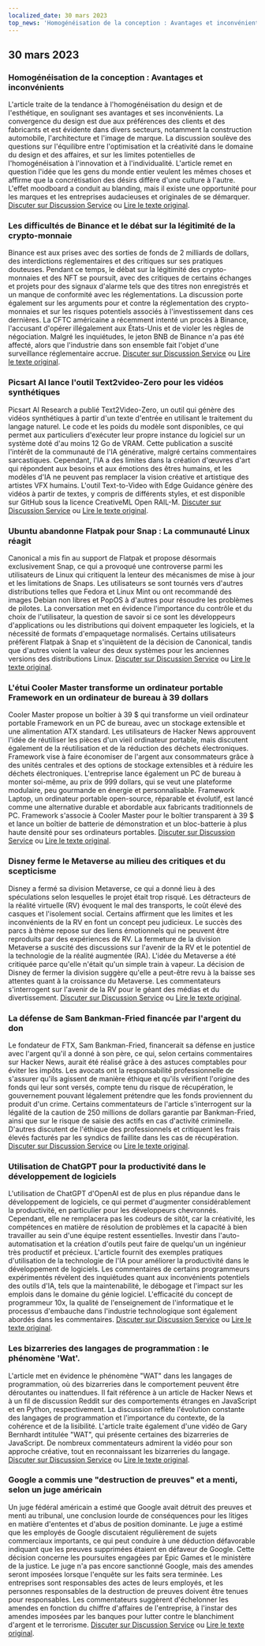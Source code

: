 ```yaml
---
localized_date: 30 mars 2023
top_news: 'Homogénéisation de la conception : Avantages et inconvénients'
---
```




<CallToAction />

<Steps>

## 30 mars 2023

### Homogénéisation de la conception : Avantages et inconvénients

L'article traite de la tendance à l'homogénéisation du design et de l'esthétique, en soulignant ses avantages et ses inconvénients. La convergence du design est due aux préférences des clients et des fabricants et est évidente dans divers secteurs, notamment la construction automobile, l'architecture et l'image de marque. La discussion soulève des questions sur l'équilibre entre l'optimisation et la créativité dans le domaine du design et des affaires, et sur les limites potentielles de l'homogénéisation à l'innovation et à l'individualité. L'article remet en question l'idée que les gens du monde entier veulent les mêmes choses et affirme que la concrétisation des désirs diffère d'une culture à l'autre. L'effet moodboard a conduit au blanding, mais il existe une opportunité pour les marques et les entreprises audacieuses et originales de se démarquer.
[Discuter sur Discussion Service](http://news.ycombinator.com/item?id=35355703) ou [Lire le texte original](https://www.alexmurrell.co.uk/articles/the-age-of-average).

### Les difficultés de Binance et le débat sur la légitimité de la crypto-monnaie

Binance est aux prises avec des sorties de fonds de 2 milliards de dollars, des interdictions réglementaires et des critiques sur ses pratiques douteuses. Pendant ce temps, le débat sur la légitimité des crypto-monnaies et des NFT se poursuit, avec des critiques de certains échanges et projets pour des signaux d'alarme tels que des titres non enregistrés et un manque de conformité avec les réglementations. La discussion porte également sur les arguments pour et contre la réglementation des crypto-monnaies et sur les risques potentiels associés à l'investissement dans ces dernières. La CFTC américaine a récemment intenté un procès à Binance, l'accusant d'opérer illégalement aux États-Unis et de violer les règles de négociation. Malgré les inquiétudes, le jeton BNB de Binance n'a pas été affecté, alors que l'industrie dans son ensemble fait l'objet d'une surveillance réglementaire accrue.
[Discuter sur Discussion Service](http://news.ycombinator.com/item?id=35351805) ou [Lire le texte original](https://www.wsj.com/articles/binance-sees-2-billion-in-outflows-as-troubles-compound-9a136e21).

### Picsart AI lance l'outil Text2video-Zero pour les vidéos synthétiques

Picsart AI Research a publié Text2Video-Zero, un outil qui génère des vidéos synthétiques à partir d'un texte d'entrée en utilisant le traitement du langage naturel. Le code et les poids du modèle sont disponibles, ce qui permet aux particuliers d'exécuter leur propre instance du logiciel sur un système doté d'au moins 12 Go de VRAM. Cette publication a suscité l'intérêt de la communauté de l'IA générative, malgré certains commentaires sarcastiques. Cependant, l'IA a des limites dans la création d'œuvres d'art qui répondent aux besoins et aux émotions des êtres humains, et les modèles d'IA ne peuvent pas remplacer la vision créative et artistique des artistes VFX humains. L'outil Text-to-Video with Edge Guidance génère des vidéos à partir de textes, y compris de différents styles, et est disponible sur GitHub sous la licence CreativeML Open RAIL-M.
[Discuter sur Discussion Service](http://news.ycombinator.com/item?id=35352452) ou [Lire le texte original](https://github.com/Picsart-AI-Research/Text2Video-Zero).

### Ubuntu abandonne Flatpak pour Snap : La communauté Linux réagit

Canonical a mis fin au support de Flatpak et propose désormais exclusivement Snap, ce qui a provoqué une controverse parmi les utilisateurs de Linux qui critiquent la lenteur des mécanismes de mise à jour et les limitations de Snaps. Les utilisateurs se sont tournés vers d'autres distributions telles que Fedora et Linux Mint ou ont recommandé des images Debian non libres et PopOS à d'autres pour résoudre les problèmes de pilotes. La conversation met en évidence l'importance du contrôle et du choix de l'utilisateur, la question de savoir si ce sont les développeurs d'applications ou les distributions qui doivent empaqueter les logiciels, et la nécessité de formats d'empaquetage normalisés. Certains utilisateurs préfèrent Flatpak à Snap et s'inquiètent de la décision de Canonical, tandis que d'autres voient la valeur des deux systèmes pour les anciennes versions des distributions Linux.
[Discuter sur Discussion Service](http://news.ycombinator.com/item?id=35354729) ou [Lire le texte original](https://lwn.net/SubscriberLink/927262/6adb2350e2b0d2ce/).

### L'étui Cooler Master transforme un ordinateur portable Framework en un ordinateur de bureau à 39 dollars

Cooler Master propose un boîtier à 39 $ qui transforme un vieil ordinateur portable Framework en un PC de bureau, avec un stockage extensible et une alimentation ATX standard. Les utilisateurs de Hacker News approuvent l'idée de réutiliser les pièces d'un vieil ordinateur portable, mais discutent également de la réutilisation et de la réduction des déchets électroniques. Framework vise à faire économiser de l'argent aux consommateurs grâce à des unités centrales et des options de stockage extensibles et à réduire les déchets électroniques. L'entreprise lance également un PC de bureau à monter soi-même, au prix de 999 dollars, qui se veut une plateforme modulaire, peu gourmande en énergie et personnalisable. Framework Laptop, un ordinateur portable open-source, réparable et évolutif, est lancé comme une alternative durable et abordable aux fabricants traditionnels de PC. Framework s'associe à Cooler Master pour le boîtier transparent à 39 $ et lance un boîtier de batterie de démonstration et un bloc-batterie à plus haute densité pour ses ordinateurs portables.
[Discuter sur Discussion Service](http://news.ycombinator.com/item?id=35350288) ou [Lire le texte original](https://www.theverge.com/2023/3/23/23652939/framework-cooler-master-sff-pc-case).

### Disney ferme le Metaverse au milieu des critiques et du scepticisme

Disney a fermé sa division Metaverse, ce qui a donné lieu à des spéculations selon lesquelles le projet était trop risqué. Les détracteurs de la réalité virtuelle (RV) évoquent le mal des transports, le coût élevé des casques et l'isolement social. Certains affirment que les limites et les inconvénients de la RV en font un concept peu judicieux. Le succès des parcs à thème repose sur des liens émotionnels qui ne peuvent être reproduits par des expériences de RV. La fermeture de la division Metaverse a suscité des discussions sur l'avenir de la RV et le potentiel de la technologie de la réalité augmentée (RA). L'idée du Metaverse a été critiquée parce qu'elle n'était qu'un simple train à vapeur. La décision de Disney de fermer la division suggère qu'elle a peut-être revu à la baisse ses attentes quant à la croissance du Metaverse. Les commentateurs s'interrogent sur l'avenir de la RV pour le géant des médias et du divertissement.
[Discuter sur Discussion Service](http://news.ycombinator.com/item?id=35350952) ou [Lire le texte original](https://www.wsj.com/articles/disney-eliminates-its-metaverse-division-as-part-of-companys-layoffs-plan-94b03650).

### La défense de Sam Bankman-Fried financée par l'argent du don

Le fondateur de FTX, Sam Bankman-Fried, financerait sa défense en justice avec l'argent qu'il a donné à son père, ce qui, selon certains commentaires sur Hacker News, aurait été réalisé grâce à des astuces comptables pour éviter les impôts. Les avocats ont la responsabilité professionnelle de s'assurer qu'ils agissent de manière éthique et qu'ils vérifient l'origine des fonds qui leur sont versés, compte tenu du risque de récupération, le gouvernement pouvant légalement prétendre que les fonds proviennent du produit d'un crime. Certains commentateurs de l'article s'interrogent sur la légalité de la caution de 250 millions de dollars garantie par Bankman-Fried, ainsi que sur le risque de saisie des actifs en cas d'activité criminelle. D'autres discutent de l'éthique des professionnels et critiquent les frais élevés facturés par les syndics de faillite dans les cas de récupération.
[Discuter sur Discussion Service](http://news.ycombinator.com/item?id=35358698) ou [Lire le texte original](https://www.forbes.com/sites/sarahemerson/2023/03/29/sam-bankman-fried-legal-fees-funded-by-alameda-money-gifted-to-father-joe-bankman/).

### Utilisation de ChatGPT pour la productivité dans le développement de logiciels

L'utilisation de ChatGPT d'OpenAI est de plus en plus répandue dans le développement de logiciels, ce qui permet d'augmenter considérablement la productivité, en particulier pour les développeurs chevronnés. Cependant, elle ne remplacera pas les codeurs de sitôt, car la créativité, les compétences en matière de résolution de problèmes et la capacité à bien travailler au sein d'une équipe restent essentielles. Investir dans l'auto-automatisation et la création d'outils peut faire de quelqu'un un ingénieur très productif et précieux. L'article fournit des exemples pratiques d'utilisation de la technologie de l'IA pour améliorer la productivité dans le développement de logiciels. Les commentaires de certains programmeurs expérimentés révèlent des inquiétudes quant aux inconvénients potentiels des outils d'IA, tels que la maintenabilité, le débogage et l'impact sur les emplois dans le domaine du génie logiciel. L'efficacité du concept de programmeur 10x, la qualité de l'enseignement de l'informatique et le processus d'embauche dans l'industrie technologique sont également abordés dans les commentaires.
[Discuter sur Discussion Service](http://news.ycombinator.com/item?id=35356054) ou [Lire le texte original](https://kadekillary.work/posts/1000x-eng/).

### Les bizarreries des langages de programmation : le phénomène 'Wat'.

L'article met en évidence le phénomène "WAT" dans les langages de programmation, où des bizarreries dans le comportement peuvent être déroutantes ou inattendues. Il fait référence à un article de Hacker News et à un fil de discussion Reddit sur des comportements étranges en JavaScript et en Python, respectivement. La discussion reflète l'évolution constante des langages de programmation et l'importance du contexte, de la cohérence et de la lisibilité. L'article traite également d'une vidéo de Gary Bernhardt intitulée "WAT", qui présente certaines des bizarreries de JavaScript. De nombreux commentateurs admirent la vidéo pour son approche créative, tout en reconnaissant les bizarreries du langage.
[Discuter sur Discussion Service](http://news.ycombinator.com/item?id=35363044) ou [Lire le texte original](https://www.destroyallsoftware.com/talks/wat).

### Google a commis une "destruction de preuves" et a menti, selon un juge américain

Un juge fédéral américain a estimé que Google avait détruit des preuves et menti au tribunal, une conclusion lourde de conséquences pour les litiges en matière d'ententes et d'abus de position dominante. Le juge a estimé que les employés de Google discutaient régulièrement de sujets commerciaux importants, ce qui peut conduire à une déduction défavorable indiquant que les preuves supprimées étaient en défaveur de Google. Cette décision concerne les poursuites engagées par Epic Games et le ministère de la justice. Le juge n'a pas encore sanctionné Google, mais des amendes seront imposées lorsque l'enquête sur les faits sera terminée. Les entreprises sont responsables des actes de leurs employés, et les personnes responsables de la destruction de preuves doivent être tenues pour responsables. Les commentateurs suggèrent d'échelonner les amendes en fonction du chiffre d'affaires de l'entreprise, à l'instar des amendes imposées par les banques pour lutter contre le blanchiment d'argent et le terrorisme.
[Discuter sur Discussion Service](http://news.ycombinator.com/item?id=35363095) ou [Lire le texte original](https://storage.courtlistener.com/recap/gov.uscourts.cand.373179/gov.uscourts.cand.373179.469.0.pdf).

</Steps>
